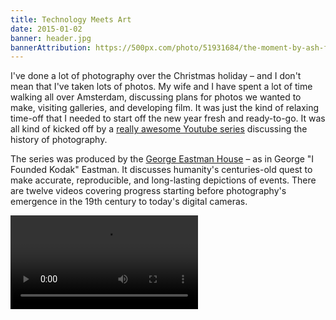 ```yaml
---
title: Technology Meets Art
date: 2015-01-02
banner: header.jpg
bannerAttribution: https://500px.com/photo/51931684/the-moment-by-ash-furrow
---
```


I've done a lot of photography over the Christmas holiday – and I don't mean that I've taken lots of photos. My wife and I have spent a lot of time walking all over Amsterdam, discussing plans for photos we wanted to make, visiting galleries, and developing film. It was just the kind of relaxing time-off that I needed to start off the new year fresh and ready-to-go. It was all kind of kicked off by a [really awesome Youtube series](https://www.youtube.com/playlist?list=PL4F918844C147182A) discussing the history of photography.

The series was produced by the [George Eastman House](http://www.eastmanhouse.org) – as in George "I Founded Kodak" Eastman. It discusses humanity's centuries-old quest to make accurate, reproducible, and long-lasting depictions of events. There are twelve videos covering progress starting before photography's emergence in the 19th century to today's digital cameras.

<Video src="//www.youtube.com/embed/videoseries?list=PL4F918844C147182A" />

Photography is a very broad term, and the videos highlight some of the more significant advances in photographic technology, which include:

- Discovery of light-sensitive chemicals
- The ability to "fix" the image (rendering it no longer sensitive to light)
- Single-step "dry plate" photos
- "Negatives" that allow single photographs to be _printed_ many times
- Various different printing processes
- Flexible negatives (which lead to the invention of motion pictures)

The printing processes were the most fascinating to me. From around the 1880's, producing negatives was possible using a variety of different chemical processes. Since that time, many different printing processes have been conceived of to fit different needs. Some were meant to be cost-effective while others were meant to be resistant to fading.

But there was something the videos barely hinted at that really interests me: the transformation of photography from a technological achievement to an art form (if anyone has book recommendations, get in touch). This was a very purposeful transformation performed by a group of people who called themselves "Pictorialists."
[This video](https://www.youtube.com/watch?v=jzzsw1hR9G8) from the series above discusses the Pictorialism movement in more detail. To quote [Wikipedia](https://en.wikipedia.org/wiki/Pictorialism):

> Pictorialism as a movement thrived from about 1885 to 1915, although it was still being promoted by some as late as the 1940s. It began in response to claims that a photograph was nothing more than a simple record of reality, and transformed into an international movement to advance the status of all photography as a true art form. For more than three decades painters, photographers and art critics debated opposing artistic philosophies, ultimately culminating in the acquisition of photographs by several major art museums.

![Gum Printing](./gum-printing.jpg)

When we arrive in New York, my wife and I intend to set up a basic darkroom and start to make physical prints of our analogue photos. I've been looking forward to this for a while, but in all my day-dreaming, I had never considered the print to be much of an artistic component in photography. Beyond dodging and burning, I've realized, there is an entire world of infinite expressive opportunities. Pictorialists often preferred printing processes that required more direct manipulation of the print. In that way, the print becomes something very similar to a paining: truly unique.

I'm as excited as ever to start making prints and I find my mind racing to consider the different possibilities.
